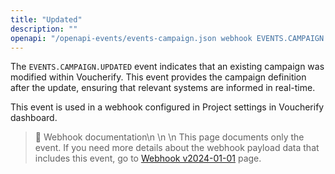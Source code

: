 ```yaml
---
title: "Updated"
description: ""
openapi: "/openapi-events/events-campaign.json webhook EVENTS.CAMPAIGN.UPDATED"
---
```


The `EVENTS.CAMPAIGN.UPDATED` event indicates that an existing campaign was modified within Voucherify. This event provides the campaign definition after the update, ensuring that relevant systems are informed in real-time.

This event is used in a webhook configured in Project settings in Voucherify dashboard.

> 📘 Webhook documentation\n
>\n
>\n This page documents only the event. If you need more details about the webhook payload data that includes this event, go to [Webhook v2024-01-01](/api-reference/introduction-to-webhooks "Introduction to webhooks v2024-01-01") page.